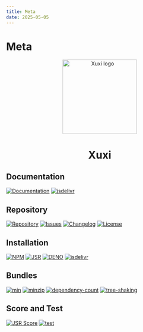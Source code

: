```yaml
---
title: Meta
date: 2025-05-05
---
```


# **Meta**

<div align="center">
  <img src="https://raw.githubusercontent.com/ilkhoeri/xuxi/e0667835d62fcbf1f2e216dbb79ecf28565c571c/logo.svg" width="200px" align="center" alt="Xuxi logo" />
  <h1 align="center">
    <b>Xuxi</b>
  </h1>
</div>

## **Documentation**

[![Documentation](https://img.shields.io/badge/Docs-3b3b3b.svg?logo=github)](https://ilkhoeri.github.io/xuxi/)
[![jsdelivr](https://img.shields.io/jsdelivr/npm/hm/xuxi?logo=jsdelivr)](https://www.jsdelivr.com/package/npm/xuxi)

## **Repository**

[![Repository](https://img.shields.io/badge/created%20by-@ilkhoeri-4bbaab.svg?logo=github)](https://github.com/ilkhoeri/xuxi)
[![Issues](https://img.shields.io/badge/Issues-red.svg?label=%F0%9F%90%9E)](https://github.com/ilkhoeri/xuxi/issues/new)
[![Changelog](https://img.shields.io/badge/Changelog-green.svg?label=%F0%9F%93%91)](/changelog)
[![License](https://img.shields.io/github/license/ilkhoeri/xuxi)](https://opensource.org/licenses/MIT)

## **Installation**

[![NPM](https://img.shields.io/npm/v/xuxi.svg?logo=npm&logoColor=white&labelColor=cc3534)](https://www.npmjs.com/package/xuxi)
[![JSR](https://jsr.io/badges/@xuxi/xuxi?label=jsr)](https://jsr.io/@xuxi/xuxi)
[![DENO](https://img.shields.io/npm/v/xuxi.svg?logo=deno&logoColor=white&logoSize=auto&label=%20deno&labelColor=blue&color=white)](https://deno.land/x/xuxi)
[![jsdelivr](https://img.shields.io/npm/v/xuxi.svg?logo=jsdelivr&label=jsdelivr&color=fdC72e)](https://www.jsdelivr.com/package/npm/xuxi)

## **Bundles**

[![min](https://badgen.net/bundlephobia/min/xuxi)](https://bundlephobia.com/package/xuxi)
[![minzip](https://badgen.net/bundlephobia/minzip/xuxi)](https://bundlephobia.com/package/xuxi)
[![dependency-count](https://badgen.net/bundlephobia/dependency-count/xuxi)](https://bundlephobia.com/package/xuxi)
[![tree-shaking](https://badgen.net/bundlephobia/tree-shaking/xuxi)](https://bundlephobia.com/package/xuxi)

## **Score and Test**

[![JSR Score](https://jsr.io/badges/@xuxi/xuxi/score?label=score)](https://jsr.io/@xuxi/xuxi)
[![test](https://github.com/ilkhoeri/xuxi/actions/workflows/test.yml/badge.svg)](https://github.com/ilkhoeri/xuxi/actions/workflows/test.yml)

